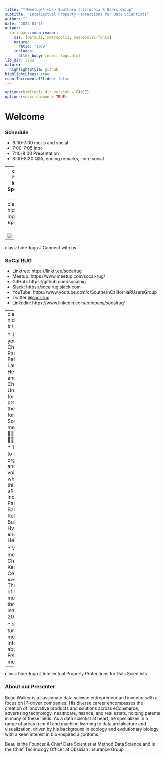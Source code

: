 ```yaml
---
title: "**Meetup** <br> Southern California R Users Group"
subtitle: "Intellectual Property Protections for Data Scientists"
author: ""
date: "2024-01-18"
output: 
  xaringan::moon_reader:
    css: [default, metropolis, metropolis-fonts]
    nature:
      ratio: '16:9'
    includes:
      after_body: insert-logo.html
lib_dir: libs
nature:
  highlightStyle: github
highlightLines: true
countIncrementalSlides: false
---
```


```r
options(htmltools.dir.version = FALSE)
options(servr.daemon = TRUE)
```

# Welcome

### Schedule
* 6:30-7:00 meals and social
* 7:00-7:05 Intro
* 7:10-8:00 Presentation
* 8:00-8:30 Q&A, ending remarks, more social

---
class: hide-logo
# Sponsors
<br>
<br>
  
![](images/UCI_Merage_Business_School.jpg)
---
class: hide-logo
# Sponsors
<br>
<br>

![](images/MDS-Homepage-Header-1536x512.jpg)

---
class: hide-logo
# Connect with us

### SoCal RUG

* Linktree: https://linktr.ee/socalrug
* Meetup: https://www.meetup.com/socal-rug/
* GitHub: https://github.com/socalrug
* Slack: https://socalrug.slack.com
* YouTube: https://www.youtube.com/c/SouthernCaliforniaRUsersGroup
* Twitter [@socalrug](https://twitter.com/socalrug)
* Linkedin: https://www.linkedin.com/company/socalrug/

---
class: hide-logo
# Updates

* Thank you to Chelsea Parlett-Pelleriti, Lauren Henderson, and Chapman University for providing the space for our SoCal RUG meetups 🙏🙏🙏🙏🙏🙏🙏🙏🙏🙏🙏🙏

* Thanks to our organizers and volunteers who keep this org afloat including Pablo Barajas, Rebecca Butler, Emil Hvitfeldt, and Jintian He

* We'll be meeting at Chapman's Keck Center every third Thursday of the month through (at least) May 2024

* Stay tuned for more information about our Feb 2024 meetup!

---
class: hide-logo
# Intellectual Property Protections for Data Scientists

### About our Presenter

Beau Walker is a passionate data science entrepreneur and inventor with a focus on IP-driven companies. His diverse career encompasses the creation of innovative products and solutions across eCommerce, advertising technology, healthcare, finance, and real estate, holding patents in many of these fields. As a data scientist at heart, he specializes in a range of areas from AI and machine learning to data architecture and visualization, driven by his background in ecology and evolutionary biology, with a keen interest in bio-inspired algorithms.

Beau is the Founder & Chief Data Scientist at Method Data Science and is the Chief Technology Officer at Obsidian Insurance Group.
